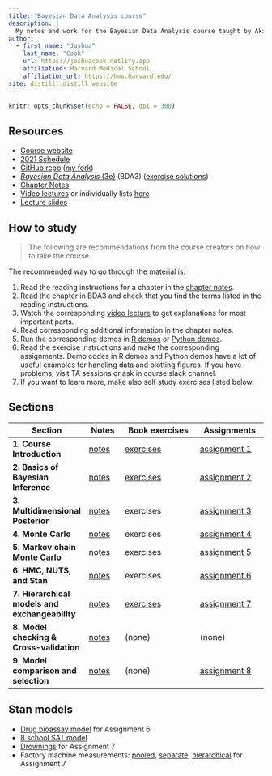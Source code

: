 ```yaml
---
title: "Bayesian Data Analysis course"
description: |
  My notes and work for the Bayesian Data Analysis course taught by Aki Vehtari.
author:
  - first_name: "Joshua"
    last_name: "Cook"
    url: https://joshuacook.netlify.app
    affiliation: Harvard Medical School
    affiliation_url: https://hms.harvard.edu/
site: distill::distill_website
---
```


```r
knitr::opts_chunk$set(echo = FALSE, dpi = 300)
```


## Resources

- [Course website](https://avehtari.github.io/BDA_course_Aalto/)
- [2021 Schedule](https://avehtari.github.io/BDA_course_Aalto/Aalto2021.html#Schedule_2021)
- [GitHub repo](https://github.com/avehtari/BDA_course_Aalto) ([my fork](https://github.com/jhrcook/BDA_course_Aalto))
- [*Bayesian Data Analysis* (3e)](https://users.aalto.fi/~ave/BDA3.pdf) (BDA3) ([exercise solutions](book/bda-exercise-solutions3.pdf))
- [Chapter Notes](https://avehtari.github.io/BDA_course_Aalto/chapter_notes/BDA_notes.pdf)
- [Video lectures](https://aalto.cloud.panopto.eu/Panopto/Pages/Sessions/List.aspx#folderID=%22f0ec3a25-9e23-4935-873b-a9f401646812%22) or individually lists [here](https://avehtari.github.io/BDA_course_Aalto/#videos)
- [Lecture slides](https://github.com/avehtari/BDA_course_Aalto/tree/master/slides)

## How to study

> The following are recommendations from the course creators on how to take the course.

The recommended way to go through the material is:

1. Read the reading instructions for a chapter in the [chapter notes](https://avehtari.github.io/BDA_course_Aalto/chapter_notes/BDA_notes.pdf).
2. Read the chapter in BDA3 and check that you find the terms listed in the reading instructions.
3. Watch the corresponding [video lecture](https://aalto.cloud.panopto.eu/Panopto/Pages/Sessions/List.aspx#folderID=%22f0ec3a25-9e23-4935-873b-a9f401646812%22) to get explanations for most important parts.
4. Read corresponding additional information in the chapter notes.
5. Run the corresponding demos in [R demos](https://github.com/avehtari/BDA_R_demos) or [Python demos](https://github.com/avehtari/BDA_py_demos).
6. Read the exercise instructions and make the corresponding assignments. Demo codes in R demos and Python demos have a lot of useful examples for handling data and plotting figures. If you have problems, visit TA sessions or ask in course slack channel.
7. If you want to learn more, make also self study exercises listed below.

## Sections

| Section | Notes | Book exercises | Assignments |
|---------|-------|----------------|-------------|
| **1. Course Introduction** | [notes](notes/01_introduction_bda3-01.html) | [exercises](book-exercises/bda-exercises-01.html) | [assignment 1](assignments/jhcook-assignment-01.html) |
| **2. Basics of Bayesian Inference** | [notes](notes/02_basics-of-Bayesian-inference_bda3-02.html) | [exercises](book-exercises/bda-exercises-02.html) | [assignment 2](assignments/jhcook-assignment-02.html) |
| **3. Multidimensional Posterior** | [notes](notes/03_multidimensional-posterior_bda3-03.html) | exercises | [assignment 3](assignments/jhcook-assignment-03.html) |
| **4. Monte Carlo** | [notes](notes/04_monte-carlo_bda3-10.html) | exercises | [assignment 4](assignments/jhcook-assignment-04.html) |
| **5. Markov chain Monte Carlo** | [notes](notes/05_mcmc_bda3-11.html) | exercises | [assignment 5](assignments/jhcook-assignment-05.html) |
| **6. HMC, NUTS, and Stan** | [notes](notes/06_hmc-nuts-stan_bda3-12.html) | exercises | [assignment 6](assignments/jhcook-assignment-06.html) |
| **7. Hierarchical models and exchangeability** | [notes](notes/07_hierarchical-models_bda3-5.html) | [exercises](book-exercises/bda-exercises-07.html) | [assignment 7](assignments/jhcook-assignment-07.html) |
| **8. Model checking & Cross-validation** | [notes](notes/08_model-checking-and-cv_bda3-6-7.html) | (none) | (none) |
| **9. Model comparison and selection** | [notes](notes/09_model-selection_bda3-7.html) | (none) | [assignment 8](assignments/jhcook-assignment-08.html) |

## Stan models

- [Drug bioassay model](models/assignment06-bioassay.stan) for Assignment 6
- [8 school SAT model](models/8-schools.stan)
- [Drownings](models/assignment07-drownings.stan) for Assignment 7
- Factory machine measurements: [pooled](models/assignment07_factories_pooled.stan), [separate](models/assignment07_factories_separate.stan), [hierarchical](models/assignment07_factories_hierarchical.stan) for Assignment 7
